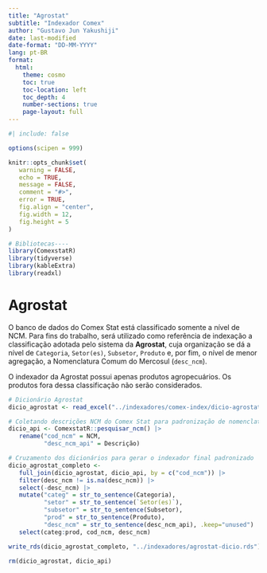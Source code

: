 ```yaml
---
title: "Agrostat"
subtitle: "Indexador Comex"
author: "Gustavo Jun Yakushiji"
date: last-modified
date-format: "DD-MM-YYYY"
lang: pt-BR
format: 
  html:
    theme: cosmo
    toc: true
    toc-location: left
    toc_depth: 4
    number-sections: true
    page-layout: full
---
```


```r
#| include: false

options(scipen = 999)

knitr::opts_chunk$set(
   warning = FALSE,
   echo = TRUE,
   message = FALSE,
   comment = "#>",
   error = TRUE,
   fig.align = "center",
   fig.width = 12,
   fig.height = 5
)

# Bibliotecas----
library(ComexstatR)
library(tidyverse)
library(kableExtra)
library(readxl)
```

# Agrostat

O banco de dados do Comex Stat está classificado somente a nível de NCM. Para fins do trabalho, será utilizado como referência de indexação a classificação adotada pelo sistema da **Agrostat**, cuja organização se dá a nível de `Categoria`, `Setor(es)`, `Subsetor`, `Produto` e, por fim, o nível de menor agregação, a Nomenclatura Comum do Mercosul (`desc_ncm`). 

O indexador da Agrostat possui apenas produtos agropecuários. Os produtos fora dessa classificação não serão considerados.  

```r
# Dicionário Agrostat
dicio_agrostat <- read_excel("../indexadores/comex-index/dicio-agrostat.xlsx")

# Coletando descrições NCM do Comex Stat para padronização de nomenclaturas
dicio_api <- ComexstatR::pesquisar_ncm() |> 
   rename("cod_ncm" = NCM,
          "desc_ncm_api" = Descrição)

# Cruzamento dos dicionários para gerar o indexador final padronizado
dicio_agrostat_completo <- 
   full_join(dicio_agrostat, dicio_api, by = c("cod_ncm")) |> 
   filter(desc_ncm != is.na(desc_ncm)) |> 
   select(-desc_ncm) |> 
   mutate("categ" = str_to_sentence(Categoria),
          "setor" = str_to_sentence(`Setor(es)`),
          "subsetor" = str_to_sentence(Subsetor),
          "prod" = str_to_sentence(Produto),
          "desc_ncm" = str_to_sentence(desc_ncm_api), .keep="unused") |> 
   select(categ:prod, cod_ncm, desc_ncm)

write_rds(dicio_agrostat_completo, "../indexadores/agrostat-dicio.rds")

rm(dicio_agrostat, dicio_api)
```